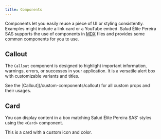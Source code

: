```yaml
---
title: Components
---
```


Components let you easily reuse a piece of UI or styling consistently. Examples might include a link card or a YouTube embed. Salud Élite Pereira SAS supports the use of components in [MDX](https://mdxjs.com/) files and provides some common components for you to use.

## Callout

The `Callout` component is designed to highlight important information, warnings, errors, or successes in your application. It is a versatile alert box with customizable variants and titles.

<Callout>
  See the [Callout](/custom-components/callout) for all custom props and their usages. 
</Callout>

## Card

You can display content in a box matching Salud Élite Pereira SAS' styles using the `<Card>` component.

<Card title="Card with Custom Icon and Color" icon={Cat} color="Red">
  This is a card with a custom icon and color.
</Card>